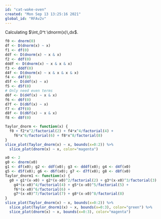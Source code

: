 ```yaml
---
id: "cat-wake-oven"
created: "Mon Sep 13 13:25:16 2021"
global_id: "RFAv2v"
---
```




Calculating $\int_0^t \dnorm(x)\,dx$.

```r
f0 <- dnorm(0)
df <- D(dnorm(x) ~ x)
f1 <- df(0)
ddf <- D(dnorm(x) ~ x & x)
f2 <- ddf(0)
dddf <- D(dnorm(x) ~ x & x & x)
f3 <- dddf(0)
d4f <- D(dnorm(x) ~ x & x & x & x)
f4 <- d4f(0)
d5f <- D(d4f(x) ~ x)
f5 <- d5f(0)
# Only need even terms
d6f <- D(d4f(x) ~ x & x)
f6 <- d6f(0)
d7f <- D(d6f(x) ~ x)
f7 <- d7f(0)
d8f <- D(d6f(x) ~ x & x)
f8 <- d8f(0)
```

```r
Taylor_dnorm <- function(x) {
  f0 + f2*x^2/factorial(2) + f4*x^4/factorial(4) +
    f6*x^6/factorial(6) + f8*x^8/factorial(8)
}
slice_plot(Taylor_dnorm(x) ~ x, bounds(x=0:2)) %>%
  slice_plot(dnorm(x) ~ x, color="magenta")
```

```r
x0 <- 2
g0 <- dnorm(x0)
g1 <- df(x0); g2 <- ddf(x0); g3 <- dddf(x0); g4 <- d4f(x0)
g5 <- d5f(x0); g6 <- d6f(x0); g7 <- d7f(x0); g8 <- d8f(x0)
Taylor_dnorm1 <- function(x) {
  g0 + g1*(x-x0) + g2*(x-x0)^2/factorial(2) + g3*(x-x0)^3/factorial(3) +
    g4*(x-x0)^4/factorial(4) + g5*(x-x0)^5/factorial(5) + 
    f6*(x-x0)^6/factorial(6) +
    g7*(x-x0)^7/factorial(7) + g8*(x-x0)^8/factorial(8)
}
slice_plot(Taylor_dnorm(x) ~ x, bounds(x=0:2)) %>%
  slice_plot(Taylor_dnorm1(x) ~ x, bounds(x=0:3), color="green") %>%
  slice_plot(dnorm(x) ~ x, bounds(x=0:3), color="magenta")
```
